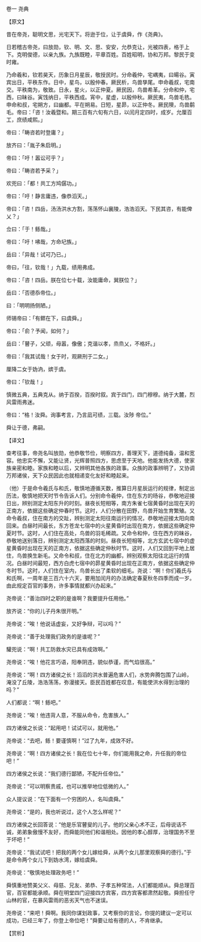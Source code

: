 

卷一 尧典

【原文】

昔在帝尧，聪明文思，光宅天下。将逊于位，让于虞舜，作《尧典》。

日若稽古帝尧，曰放勋，钦、明、文、思、安安，允恭克让，光被四表，格于上下。克明俊德，以亲九族。九族既睦，平章百姓。百姓昭明，协和万邦。黎民于变时雍。

乃命羲和，钦若昊天，历象日月星辰，敬授民时。分命羲仲，宅嵎夷，曰暘谷。寅宾出日，平秩东作。日中，星鸟，以殷仲春。厥民析，鸟兽孳尾。申命羲叔，宅南交。平秩南为，敬致。日永，星火，以正仲夏。厥民因，鸟兽希革。分命和仲，宅西，曰昧谷。寅饯纳日，平秩西成。宵中，星虚，以殷仲秋。厥民夷，鸟兽毛毨。申命和叔，宅朔方，曰幽都。平在朔易。日短，星昴，以正仲冬。厥民隩，鸟兽鹬毛。帝曰：「咨！汝羲暨和。期三百有六旬有六日，以闰月定四时，成岁。允厘百工，庶绩咸熙。」

帝曰：「畴咨若时登庸？」

放齐曰：「胤子朱启明。」

帝曰：「吁！嚣讼可乎？」

帝曰：「畴咨若予采？」

欢兜曰：「都！共工方鸠僝功。」

帝曰：「吁！静言庸违，像恭滔天。」

帝曰：「咨！四岳，汤汤洪水方割，荡荡怀山襄陵，浩浩滔天。下民其咨，有能俾乂？」

佥曰：「于！鲧哉。」

帝曰：「吁！咈哉，方命圮族。」

岳曰：「异哉！试可乃已。」

帝曰，「往，钦哉！」九载，绩用弗成。

帝曰：「咨！四岳。朕在位七十载，汝能庸命，巽朕位？」

岳曰：「否德忝帝位。」

曰：「明明扬侧陋。」

师锡帝曰：「有鳏在下，曰虞舜。」

帝曰：「俞？予闻，如何？」

岳曰：「瞽子，父顽，母嚣，像傲；克谐以孝，烝烝乂，不格奸。」

帝曰：「我其试哉！女于时，观厥刑于二女。」

厘降二女于妫汭，嫔于虞。

帝曰：「钦哉！」

慎微五典，五典克从。纳于百揆，百揆时叙。宾于四门，四门穆穆。纳于大麓，烈风雷雨弗迷。

帝曰：“格！汝舜。询事考言，乃言凪可绩，三载。汝陟 帝位。”

舜让于德，弗嗣。

【译文】

查考往事，帝尧名叫放勋，他恭敬节俭，明察四方，善理天下，道德纯备，温和宽容。他忠实不懈，又能让贤，光辉普照四方，思虑至于天地。他能发扬大德，使家族亲密和睦。家族和睦以后，又辨明其他各族的政事。众族的政事辨明了，又协调万邦诸侯，天下众民因此也就相递变化友好和睦起来。

（他）于是命令羲氏与和氏，敬慎地遵循天数，推算日月星辰运行的规律，制定出历法，敬慎地把天时节令告诉人们。分别命令羲仲，住在东方的旸谷，恭敬地迎接日出，辨别测定太阳东升的时刻。昼夜长短相等，南方朱雀七宿黄昏时出现在天的正南方，依据这些确定仲春时节。这时，人们分散在田野，鸟兽开始生育繁殖。又命令羲叔，住在南方的交趾，辨别测定太阳往南运行的情况，恭敬地迎接太阳向南回来。白昼时间最长，东方苍龙七宿中的火星黄昏时出现在南方，依据这些确定仲夏时节。这时，人们住在高处，鸟兽的羽毛稀疏。又命令和仲，住在西方的昧谷，恭敬地送别落日，辨别测定太阳西落的时刻。昼夜长短相等，北方玄武七宿中的虚星黄昏时出现在天的正南方，依据这些确定仲秋时节。这时，人们又回到平地上居住，鸟兽换生新毛。又命令和叔，住在北方的幽都，辨别观察太阳往北运行的情况。白昼时间最短，西方白虎七宿中的昴星黄昏时出现在正南方，依据这些确定仲冬时节。这时，人们住在室内，鸟兽长出了柔软的细毛。尧说：“啊！你们羲氏与和氏啊，一周年是三百六十六天，要用加闰月的办法确定春夏秋冬四季而成一岁。由此规定百官的事务，许多事情就都兴办起来。”

尧帝说：“善治四时之职的是谁啊？我要提升任用他。”

放齐说：“你的儿子丹朱很开明。”

尧帝说：“唉！他说话虚妄，又好争辩，可以吗？”

尧帝说：“善于处理我们政务的是谁呢？”

驩兜说：“啊！共工防救水灾已具有成效啊。”

尧帝说：“唉！他花言巧语，阳奉阴违，貌似恭谨，而气焰很高。”

尧帝说：“啊！四方诸侯之长！滔滔的洪水普遍危害人们，水势奔腾包围了山岭，淹没了丘陵，浩浩荡荡，弥漫接天。臣民百姓都在叹息，有能使洪水得到治理的吗？”

人们都说：“啊！鲧吧。”

尧帝说：“唉！他违背人意，不服从命令，危害族人。”

四方诸侯之长说：“起用吧！试试可以，就用他。”

尧帝说：“去吧，鲧！要谨慎啊！”过了九年，成效不好。

尧帝说：“啊！四方诸侯之长！我在位七十年，你们能用我之命，升任我的帝位吧！”

四方诸侯之长说：“我们德行鄙陋，不配升任帝位。”

尧帝说：“可以明察贵戚，也可以推举地位低微的人。”

众人提议说：“在下面有一个穷困的人，名叫虞舜。”

尧帝说：“是的，我也听说过，这个人怎么样呢？”

四方诸侯之长回答说：“他是乐官瞽叟的儿子。他的父亲心术不正，后母说话不诚，弟弟象傲慢不友好，而舜能同他们和谐相处。因他的孝心醇厚，治理国务不至于坏吧！”

尧帝说：“我试试吧！把我的两个女儿嫁给舜，从两个女儿那里观察舜的德行。”于是命令两个女儿下到妫水湾，嫁给虞舜。

尧帝说：“敬慎地处理政务吧！”

舜慎重地赞美父义、母慈、兄友、弟恭、子孝五种常法，人们都能顺从。舜总理百官，百官都能承顺。舜在明堂四门迎接四方宾客，四方宾客都肃然起敬。舜担任守山林的官，在暴风雷雨的恶劣天气也不迷误。

尧帝说：“来吧！舜啊。我同你谋划政事，又考察你的言论，你提的建议一定可以成功，已经三年了，你登上帝位吧！”舜要让给有德的人，不肯继承。

【赏析】

